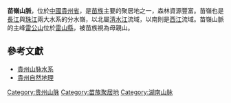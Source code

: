 '''苗嶺山脈'''，位於[[中國|中國]][[貴州省|貴州省]]，是[[苗族|苗族]]主要的聚居地之一，森林資源豐富。苗嶺也是[[長江|長江]]與[[珠江|珠江]]兩大水系的分水嶺，以北屬[[清水江|清水江]]流域，以南則是[[西江|西江]]流域。苗嶺山脈的主峰[[雷公山|雷公山]]位於[[雷山縣|雷山縣]]，被苗族視為母親山。

==參考文獻==
*[http://news.sina.com.cn/w/2002-09-11/1118718401.html 貴州山脉水系]
*[http://news.sina.com.cn/c/2002-09-11/1117718375.html 貴州自然地理]

{{中国山脉}}
[[Category:贵州山脉|Category:贵州山脉]]
[[Category:苗族聚居地|Category:苗族聚居地]]
[[Category:湖南山脉|Category:湖南山脉]]